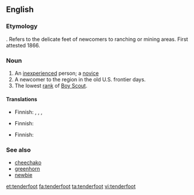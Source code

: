 {{wikipedia}}
==English==
===Etymology===
{{compound|tender|foot}}. Refers to the delicate feet of newcomers to ranching or mining areas. First attested 1866.

===Noun===
{{en-noun|pl=tenderfeet|pl2=tenderfoots}}

# An [[inexperienced]] person; a [[novice]]
# A newcomer to the region in the old U.S. frontier days.
# The lowest [[rank]] of [[Boy Scout]].

====Translations====
{{trans-top|novice}}
* Finnish: {{t-|fi|vasta-alkaja}}, {{t-|fi|noviisi}}, {{t+|fi|mopo}}, {{t-|fi|keltanokka}}
{{trans-mid}}
{{trans-bottom}}

{{trans-top|newcomer in the old US frontier days}}
* Finnish: {{t-|fi|arkajalka}}
{{trans-mid}}
{{trans-bottom}}

{{trans-top|lowest rank of Boy Scout}}
* Finnish: {{t|fi|kolkkapoika}}
{{trans-mid}}
{{trans-bottom}}

===See also===
*[[cheechako]]
*[[greenhorn]]
*[[newbie]]

[[et:tenderfoot]]
[[fa:tenderfoot]]
[[ta:tenderfoot]]
[[vi:tenderfoot]]